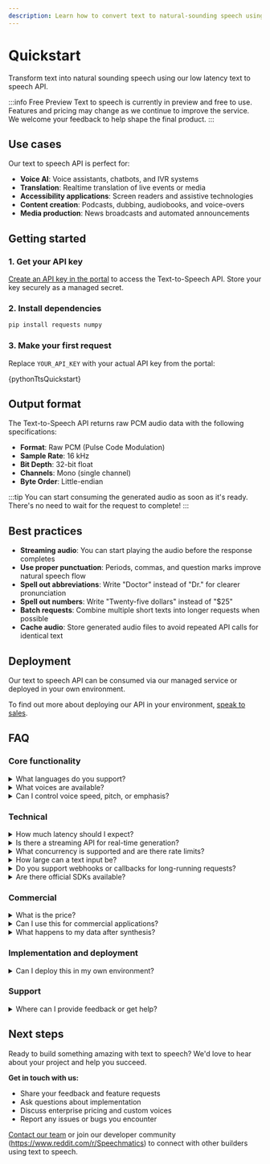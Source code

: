 ```yaml
---
description: Learn how to convert text to natural-sounding speech using our API.
---
```




# Quickstart

Transform text into natural sounding speech using our low latency text to speech API.

:::info Free Preview
Text to speech is currently in preview and free to use. Features and pricing may change as we continue to improve the service. We welcome your feedback to help shape the final product.
:::

## Use cases

Our text to speech API is perfect for:

- **Voice AI**: Voice assistants, chatbots, and IVR systems
- **Translation**: Realtime translation of live events or media
- **Accessibility applications**: Screen readers and assistive technologies
- **Content creation**: Podcasts, dubbing, audiobooks, and voice-overs
- **Media production**: News broadcasts and automated announcements

## Getting started

### 1. Get your API key

[Create an API key in the portal](https://portal.speechmatics.com/settings/api-keys) to access the Text-to-Speech API. Store your key securely as a managed secret.

### 2. Install dependencies

```bash
pip install requests numpy
```

### 3. Make your first request

Replace `YOUR_API_KEY` with your actual API key from the portal:

<CodeBlock language="python">
  {pythonTtsQuickstart}
</CodeBlock>

## Output format

The Text-to-Speech API returns raw PCM audio data with the following specifications:

- **Format**: Raw PCM (Pulse Code Modulation)
- **Sample Rate**: 16 kHz
- **Bit Depth**: 32-bit float
- **Channels**: Mono (single channel)
- **Byte Order**: Little-endian

:::tip
You can start consuming the generated audio as soon as it's ready. There's no need to wait for the request to complete!
:::

## Best practices

- **Streaming audio**: You can start playing the audio before the response completes
- **Use proper punctuation**: Periods, commas, and question marks improve natural speech flow
- **Spell out abbreviations**: Write "Doctor" instead of "Dr." for clearer pronunciation
- **Spell out numbers**: Write "Twenty-five dollars" instead of "$25"
- **Batch requests**: Combine multiple short texts into longer requests when possible
- **Cache audio**: Store generated audio files to avoid repeated API calls for identical text

## Deployment

Our text to speech API can be consumed via our managed service or deployed in your own environment.

To find out more about deploying our API in your environment, [speak to sales](https://www.speechmatics.com/speak-to-sales).

## FAQ

### Core functionality

<details>
<summary>What languages do you support?</summary>

We support English. We plan to launch additional languages in 2025. Need a specific language? Raise it as a [request on our GitHub](https://github.com/orgs/speechmatics/discussions).
</details>

<details>
<summary>What voices are available?</summary>

We are rapidly expanding the available list of voices, providing speech synthesis in multiple languages, accents and dialects. More voice options will be added during the preview period.
</details>

<details>
<summary>Can I control voice speed, pitch, or emphasis?</summary>

Not yet. The API outputs natural speech with prosody driven by the text content. Fine-grained voice control features may be added in future releases.
</details>

### Technical

<details>
<summary>How much latency should I expect?</summary>

The initial audio chunk typically returns in less than 200ms, with subsequent audio chunks returning faster than real time.
</details>

<details>
<summary>Is there a streaming API for real-time generation?</summary>

The API supports streaming audio output (you can play audio as it arrives), but not full bidirectional streaming. We plan to add support for this in the future.
</details>

<details>
<summary>What concurrency is supported and are there rate limits?</summary>

We expect to support high concurrency when released. If you encounter rate limit errors, use retry with exponential backoff.
</details>

<details>
<summary>How large can a text input be?</summary>

Our service handles text splitting server-side and can process long paragraphs of text. However, for the lowest latency, sending smaller amounts of text will provide the best performance.
</details>

<details>
<summary>Do you support webhooks or callbacks for long-running requests?</summary>

Webhook and callback support is not available. This feature may be added in future releases for handling long-running synthesis requests.
</details>

<details>
<summary>Are there official SDKs available?</summary>

Official SDKs for different programming languages are not available yet. The API can be accessed using standard HTTP requests as shown in the [quickstart example](#3-make-your-first-request). We will release official SDKs later.
</details>

### Commercial

<details>
<summary>What is the price?</summary>

Pricing will be announced in September 2025. The service is currently free during the preview period. Billing will start on the 1st of October, pricing will be announced at least 2 weeks ahead of billing for usage.

There will be a generous free tier.
</details>

<details>
<summary>Can I use this for commercial applications?</summary>

Text to speech is currently in preview and free to use. Features and pricing may change as the service evolves. For commercial use and enterprise pricing, [speak to sales](https://www.speechmatics.com/speak-to-sales) to discuss your specific needs.
</details>

<details>
<summary>What happens to my data after synthesis?</summary>

During the preview, input text and generated audio are stored to help improve our service. In production, Speechmatics will offer both non-retentive and data-retentive options. Customers who allow retention may be eligible for discounted pricing.

Retained data helps improve system quality over time.
</details>

### Implementation and deployment

<details>
<summary>Can I deploy this in my own environment?</summary>

Yes! The text-to-speech API can be consumed via our managed service or deployed in your own environment. To learn more about on-premises deployment options, [speak to sales](https://www.speechmatics.com/speak-to-sales).
</details>

### Support

<details>
<summary>Where can I provide feedback or get help?</summary>

You can submit feedback, bug reports, or feature requests through the Speechmatics [GitHub discussions](https://github.com/orgs/speechmatics/discussions).
</details>

## Next steps

Ready to build something amazing with text to speech? We'd love to hear about your project and help you succeed.

**Get in touch with us:**
- Share your feedback and feature requests
- Ask questions about implementation
- Discuss enterprise pricing and custom voices
- Report any issues or bugs you encounter

[Contact our team](https://support.speechmatics.com) or join our developer community (https://www.reddit.com/r/Speechmatics) to connect with other builders using text to speech.
